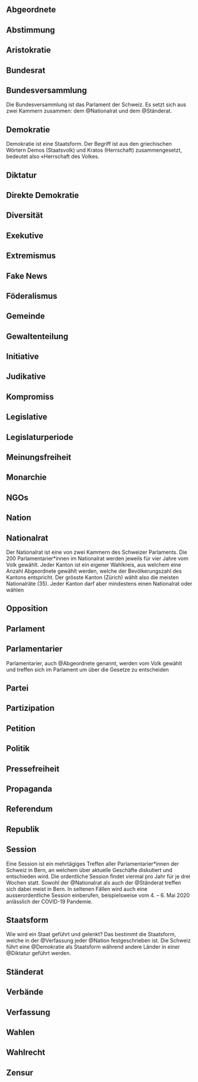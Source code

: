 ## Abgeordnete

## Abstimmung

## Aristokratie

## Bundesrat

## Bundesversammlung

Die Bundesversammlung ist das Parlament der Schweiz. Es setzt sich aus zwei Kammern zusammen: dem @Nationalrat und dem @Ständerat.

## Demokratie

Demokratie ist eine Staatsform. Der Begriff ist aus den griechischen Wörtern Demos (Staatsvolk) und Kratos (Herrschaft) zusammengesetzt, bedeutet also «Herrschaft des Volkes.

## Diktatur

## Direkte Demokratie

## Diversität

## Exekutive

## Extremismus

## Fake News

## Föderalismus

## Gemeinde

## Gewaltenteilung

## Initiative

## Judikative

## Kompromiss

## Legislative

## Legislaturperiode

## Meinungsfreiheit

## Monarchie

## NGOs

## Nation

## Nationalrat

Der Nationalrat ist eine von zwei Kammern des Schweizer Parlaments. Die 200 Parlamentarier\*innen im Nationalrat werden jeweils für vier Jahre vom Volk gewählt. Jeder Kanton ist ein eigener Wahlkreis, aus welchem eine Anzahl Abgeordnete gewählt werden, welche der Bevölkerungszahl des Kantons entspricht. Der grösste Kanton (Zürich) wählt also die meisten Nationalräte (35). Jeder Kanton darf aber mindestens einen Nationalrat oder wählen

## Opposition

## Parlament

## Parlamentarier

Parlamentarier, auch @Abgeordnete genannt, werden vom Volk gewählt und treffen sich im Parlament um über die Gesetze zu entscheiden

## Partei

## Partizipation

## Petition

## Politik

## Pressefreiheit

## Propaganda

## Referendum

## Republik

## Session

Eine Session ist ein mehrtägiges Treffen aller Parlamentarier\*innen der Schweiz in Bern, an welchem über aktuelle Geschäfte diskutiert und entschieden wird. Die ordentliche Session findet viermal pro Jahr für je drei Wochen statt. Sowohl der @Nationalrat als auch der @Ständerat treffen sich dabei meist in Bern. In seltenen Fällen wird auch eine ausserordentliche Session einberufen, beispielsweise vom 4. – 6. Mai 2020 anlässlich der COVID-19 Pandemie.

## Staatsform

Wie wird ein Staat geführt und gelenkt? Das bestimmt die Staatsform, welche in der @Verfassung jeder @Nation festgeschrieben ist. Die Schweiz führt eine @Demokratie als Staatsform während andere Länder in einer @Diktatur geführt werden.

## Ständerat

## Verbände

## Verfassung

## Wahlen

## Wahlrecht

## Zensur
